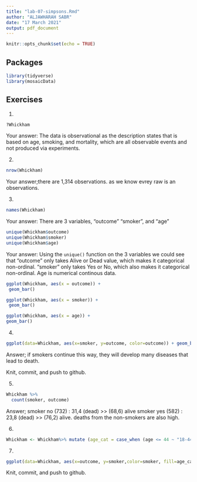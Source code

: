 ```yaml
---
title: "lab-07-simpsons.Rmd"
author: "ALJAWHARAH SABR"
date: "17 March 2021"
output: pdf_document
---
```


```r
knitr::opts_chunk$set(echo = TRUE)
```

## Packages

```r
library(tidyverse) 
library(mosaicData)
```


## Exercises


1.  
```r
?Whickham
```
    
Your answer:
The data is observational as the description states that is based on age, smoking, and mortality, which are all observable events and not produced via experiments.

2.  
```r
nrow(Whickham)
```

Your answer;there are 1,314 observations. as we know evrey raw is an observations.

3.  

```r
names(Whickham)
```

Your answer: There are 3 variables, "outcome" "smoker", and "age" 

```r
unique(Whickham$outcome)
unique(Whickham$smoker)
unique(Whickham$age)
```

Your answer: Using the `unique()` function on the 3 variables we could see that "outcome" only takes Alive or Dead value, which makes it categorical non-ordinal. "smoker" only takes Yes or No, which also makes it categorical non-ordinal. Age is numerical continous data.


```r
ggplot(Whickham, aes(x = outcome)) +
 geom_bar()
```


```r
ggplot(Whickham, aes(x = smoker)) +
 geom_bar()
```

```r
ggplot(Whickham, aes(x = age)) +
geom_bar()
```


4. 

```r
ggplot(data=Whickham, aes(x=smoker, y=outcome, color=outcome)) + geom_bar(stat="identity")
```
Answer; if smokers continue this way, they will develop many diseases that lead to death. 

Knit, commit, and push to github.

5. 

```r
Whickham %>%
  count(smoker, outcome)
```
Answer; smoker no  (732) :   31,4 (dead) >> (68,6) alive
smoker yes (582) :   23,8 (dead) >> (76,2) alive.
deaths from the non-smokers are also high.

6.

```r
Whickham <- Whickham%>% mutate (age_cat = case_when (age <= 44 ~ "18-44", age > 44. & age <= 64 ~ "45-64", age > 64 ~ "65+"))
```

7. 

```r
ggplot(data=Whickham, aes(x=outcome, y=smoker,color=smoker, fill=age_cat)) + geom_bar(stat="identity") +facet_wrap(~age_cat)
```

Knit, commit, and push to github.